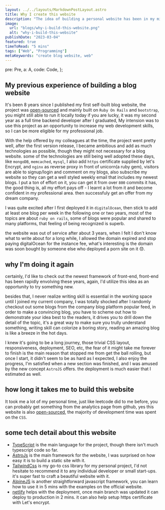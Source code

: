 ```yaml
---
layout: ../../layouts/MarkdownPostLayout.astro
title: Why I create this website
description: "The idea of building a personal website has been in my mind for a long while, what prevent me from getting started is I fear I might never finished it, but, GREAT THINGS COME FROM SMALL BEGINNINGS"
image:
  url: "blogs/why-i-build-this-website.png"
  alt: "why-i-build-this-website"
publishDate: "2023-03-04"
featured: true
timeToRead: "5 mins"
tags: ["Web", "Programming"]
metaKeywords: "create blog website, web"
---
```



  pre: Pre,
  a: A,
  code: Code,
};

## My previous experience of building a blog website

It's been 8 years since I published my first self-built blog website, the project was [open-sourced](https://github.com/edxzh/xingishere) and mainly built on `Ruby On Rails` and `bootstrap`, you might still able to run it locally today if you are lucky, it was my second year as a full time backend developer after I graduated, My intension was to use this project as an opportunity to increase my web development skills, so I can be more eligible for my professional job.

With the help offered by my colleagues at the time, the project went pretty well, after the first version release, I became ambitious and add as much technologies as possible, though they might not necessary for a blog website. some of the technologies are still being well adopted these days, like `mongoDB`, `memcached`, `mysql`, I also add `https` certificate supplied by let's Encrypt, and `nginx` as reverse proxy in front of unicorn(a ruby gem), visitors are able to signup/login and comment on my blogs, also subscribe my website so they can get a well styled weekly email that includes my newest blogs. I put a ton of effort on it, you can get it from over `800` commits it has, the good thing is, all my effort pays off - I learnt a lot from it and become confident in my professional area. then successfuly get an offer from my dream company.

I was quite excited after I first deployed it in `digitalOcean`, then stick to add at least one blog per week in the following one or two years, most of the topics are about `ruby on rails`, some of blogs were popular and shared to many platforms, that feeling of being recognized is superb.

the website was out of service after about 3 years, when I felt I don't know what to write about for a long while, I allowed the domain expired and stop paying digitalOcean for the instance fee, what's interesting is the domain was soon bought by someone else who deployed a porn site on it 😞.

## why I'm doing it again

certainly, I'd like to check out the newest framework of front-end, front-end has been rapidly envolving these years, again, I'd utilize this idea as an opportunity to try something new.

besides that, I never realize writing skill is essential in the working space until I joined my current company, I was totally shocked after I randomly checkout out some blogs from the company blog platform popular feed, in order to make a convincing blog, you have to scheme out how to demonstrate your idea best to the readers, it drives you to drill down the detail of the topic, it's a great way to make sure you trully understand something, writing skill can colorize a boring story, reading an amazing blog is like a breeze in the hot days.

I knew it's going to be a long journey, those trivial CSS layout, responsiveness, deployment, SEO, etc, the fear of it might take me forever to finish is the main reason that stopped me from get the ball rolling, but once I start, it didn't seem to be as hard as I expected, I also enjoy the progress, I'm satisfied when a new section was finished, and I was amused by the new concept `AstroJS` offers. the deployment is much easier that I estimated as well.

## how long it takes me to build this website

It took me a lot of my personal time, just like leetcode did to me before, you can probably get something from the analytics page from github, yes this website is also [open-sourced](https://github.com/edxzh/edwardzhou.com), the majority of development time was spent on the `CSS`.

## some tech detail about this website

- [TypeScript](https://www.typescriptlang.org/) is the main language for the project, though there isn't much typescript code so far.
- [AstroJs](https://astro.build/) is the main framework for the website, I was surprised on how easy it is to build a static site with it.
- [TailwindCss](https://tailwindcss.com/) is my go-to css library for my personal project, I'd not hesitate to recommend it to any individual developer or small start-ups. it's super fast to craft a beautiful website with it.
- [AlpineJS](https://alpinejs.dev/) is another straightforward javascript framework, you can learn how to use it in 5 mins with the examples on the official website.
- [netlify](https://www.netlify.com/) helps with the deployment, once main branch was updated it can deploy to production in 2 mins. it can also help setup https certificate with Let's encrypt.

